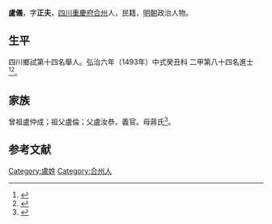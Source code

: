 {{Otheruses|other=名为卢正夫的其他人物|卢正夫}}
{{明清人物信息框
| 姓名 = 盧儀
| 原名 =
| 圖片名稱= 
| 圖片大小 =
| 圖片說明 = 
| 最高職務 =
| 國家 = 大明 
| 爵位 =
| 籍貫 = [[四川|四川]][[重慶府|重慶府]][[合州|合州]]
| 族裔 = 
| 字號 = 
| 諡號 ='''粗体'''
| 出生日期 = 八月二十三日
| 出生地點 =
| 逝世日期 = 卒年不詳 
| 逝世地點 =
| 墓葬 =
| 配偶 = 魏氏
| 親屬 = 
| 出身 =
* 弘治六年癸丑科進士出身
| 經歷 =
| 著作 = 
}}
'''盧儀'''{{BD|1455年||？年||}}，字'''正夫'''，[[四川|四川]][[重慶府|重慶府]][[合州|合州]]人，民籍，[[明朝|明朝]]政治人物。

== 生平 ==
四川鄉試第十四名舉人。弘治六年（1493年）中式癸丑科<!---會試第一百十三名--->二甲第八十四名進士<ref>{{Cite book|title=《[[皇明贡举考|皇明贡举考]]》卷五|last=（明）[[张朝瑞|张朝瑞]]|first=|publisher=《续修四库全书》史部第828册|year=|isbn=|location=|pages=}}</ref><ref>{{Cite book|title=贡举志五种 上|last=鲁小俊，江俊伟著|first=|publisher=武汉：武汉大学出版社|year=2009|isbn=978-7-307-07043-1|location=|pages=}}</ref>。

== 家族 ==
曾祖盧仲成；祖父盧倫；父盧汝恭，義官。母蔣氏<ref>{{Cite book|title=天一阁藏明代科举录选刊 登科录 点校本|last=龚延明主编|first=|publisher=宁波出版社|year=2016|isbn=978-7-5526-2320-8|location=宁波|pages=|quote=《天一閣藏明代科舉錄選刊.登科錄》之《弘治六年癸丑科進士登科錄》}}</ref>。

==参考文献==
{{reflist}}

{{弘治六年癸丑科殿試金榜}}

{{Authority control}}

{{DEFAULTSORT:}}
[[Category:盧姓|Category:盧姓]]
[[Category:合州人|Category:合州人]]